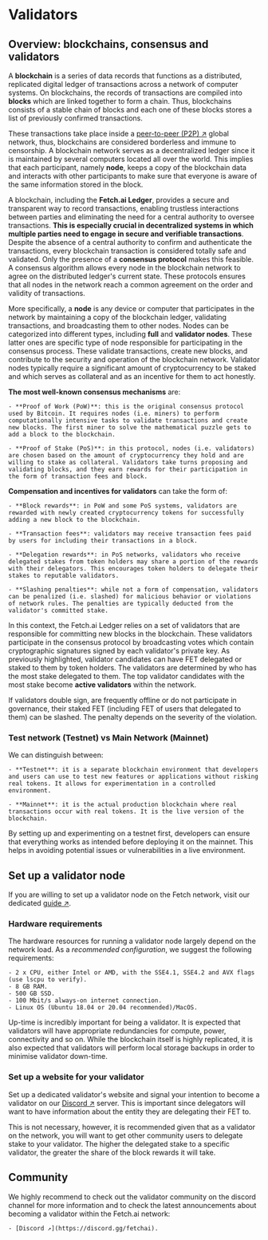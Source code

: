 
# Validators

## Overview: blockchains, consensus and validators

A **blockchain** is a series of data records that functions as a distributed, replicated digital ledger of transactions across a network of computer systems. On blockchains, the records of transactions are compiled into **blocks** which are linked together to form a chain. Thus, blockchains consists of a stable chain of blocks and each one of these blocks stores a list of previously confirmed transactions.

These transactions take place inside a [peer-to-peer (P2P) ↗️](https://www.investopedia.com/terms/p/peertopeer-p2p-service.asp) global network, thus, blockchains are considered borderless and immune to censorship. A blockchain network serves as a decentralized ledger since it is maintained by several computers located all over the world. This implies that each participant, namely **node**, keeps a copy of the blockchain data and interacts with other participants to make sure that everyone is aware of the same information stored in the block.

A blockchain, including the **Fetch.ai Ledger**, provides a secure and transparent way to record transactions, enabling trustless interactions between parties and eliminating the need for a central authority to oversee transactions. **This is especially crucial in decentralized systems in which multiple parties need to engage in secure and verifiable transactions**. Despite the absence of a central authority to confirm and authenticate the transactions, every blockchain transaction is considered totally safe and validated. Only the presence of a **consensus protocol** makes this feasible. A consensus algorithm allows every node in the blockchain network to agree on the distributed ledger's current state. These protocols ensures that all nodes in the network reach a common agreement on the order and validity of transactions.

More specifically, a **node** is any device or computer that participates in the network by maintaining a copy of the blockchain ledger, validating transactions, and broadcasting them to other nodes. Nodes can be categorized into different types, including **full** and **validator nodes**. These latter ones are specific type of node responsible for participating in the consensus process. These validate transactions, create new blocks, and contribute to the security and operation of the blockchain network. Validator nodes typically require a significant amount of cryptocurrency to be staked and which serves as collateral and as an incentive for them to act honestly.

**The most well-known consensus mechanisms** are:

    - **Proof of Work (PoW)**: this is the original consensus protocol used by Bitcoin. It requires nodes (i.e. miners) to perform computationally intensive tasks to validate transactions and create new blocks. The first miner to solve the mathematical puzzle gets to add a block to the blockchain.

    - **Proof of Stake (PoS)**: in this protocol, nodes (i.e. validators) are chosen based on the amount of cryptocurrency they hold and are willing to stake as collateral. Validators take turns proposing and validating blocks, and they earn rewards for their participation in the form of transaction fees and block.

**Compensation and incentives for validators** can take the form of:

    - **Block rewards**: in PoW and some PoS systems, validators are rewarded with newly created cryptocurrency tokens for successfully adding a new block to the blockchain.

    - **Transaction fees**: validators may receive transaction fees paid by users for including their transactions in a block.

    - **Delegation rewards**: in PoS networks, validators who receive delegated stakes from token holders may share a portion of the rewards with their delegators. This encourages token holders to delegate their stakes to reputable validators.

    - **Slashing penalties**: while not a form of compensation, validators can be penalized (i.e. slashed) for malicious behavior or violations of network rules. The penalties are typically deducted from the validator's committed stake.

In this context, the Fetch.ai Ledger relies on a set of validators that are responsible for committing new blocks in the blockchain. These validators participate in the consensus protocol by broadcasting votes which contain cryptographic signatures signed by each validator's private key. As previously highlighted, validator candidates can have FET delegated or staked to them by token holders. The validators are determined by who has the most stake delegated to them. The top validator candidates with the most stake become **active validators** within the network.

<Callout type="warning" emoji="⚠️">
  If validators double sign, are frequently offline or do not participate in governance, their staked FET (including FET of users that delegated to them) can be slashed. The penalty depends on the severity of the violation.
</Callout>

### Test network (Testnet) vs Main Network (Mainnet)

We can distinguish between:

    - **Testnet**: it is a separate blockchain environment that developers and users can use to test new features or applications without risking real tokens. It allows for experimentation in a controlled environment.

    - **Mainnet**: it is the actual production blockchain where real transactions occur with real tokens. It is the live version of the blockchain.

<Callout type="info" emoji="ℹ️">
  By setting up and experimenting on a testnet first, developers can ensure that everything works as intended before deploying it on the mainnet. This helps in avoiding potential issues or vulnerabilities in a live environment.
</Callout>

## Set up a validator node

If you are willing to set up a validator node on the Fetch network, visit our dedicated [guide ↗️](/guides/fetch-network/ledger/setup-validator-node).

### Hardware requirements

The hardware resources for running a validator node largely depend on the network load. As a _recommended configuration_, we suggest the following requirements:

    - 2 x CPU, either Intel or AMD, with the SSE4.1, SSE4.2 and AVX flags (use lscpu to verify).
    - 8 GB RAM.
    - 500 GB SSD.
    - 100 Mbit/s always-on internet connection.
    - Linux OS (Ubuntu 18.04 or 20.04 recommended)/MacOS.

Up-time is incredibly important for being a validator. It is expected that validators will have appropriate redundancies for compute, power, connectivity and so on. While the blockchain itself is highly replicated, it is also expected that validators will perform local storage backups in order to minimise validator down-time.

### Set up a website for your validator

Set up a dedicated validator's website and signal your intention to become a validator on our [Discord ↗️](https://discord.gg/fetchai) server. This is important since delegators will want to have information about the entity they are delegating their FET to.

This is not necessary, however, it is recommended given that as a validator on the network, you will want to get other community users to delegate stake to your validator. The higher the delegated stake to a specific validator, the greater the share of the block rewards it will take.

## Community

We highly recommend to check out the validator community on the discord channel for more information and to check the latest announcements about becoming a validator within the Fetch.ai network:

    - [Discord ↗️](https://discord.gg/fetchai).
